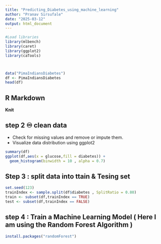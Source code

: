 ```yaml
---
title: "Predicting_Diabetes_using_machine_learning"
author: "Pranav Sirsufale"
date: "2025-03-12"
output: html_document
---
```


```r

#Load libraries
library(mlbench)
library(caret)
library(ggplot2)
library(caTools)



data("PimaIndiansDiabetes")
df <- PimaIndiansDiabetes
head(df)

```

## R Markdown
**Knit**

## step 2 ♾ clean data 
- Check for missing values and remove or impute them.
- Visualize data distribution using ggplot2


```r
summary(df)
ggplot(df,aes(x = glucose,fill = diabetes)) + 
  geom_histogram(binwidth = 10 , alpha = 0.7)

```

## Step 3 : split data into ttain & Tesing set 

```r
set.seed(123)
trainIndex <- sample.split(df$diabetes , SplitRatio = 0.80)
train <- subset(df,trainIndex == TRUE)
test <- subset(df,trainIndex == FALSE)


```

## step 4 : Train a Machine Learning Model ( Here I am using the Random Forest Algorithm )

```r
install.packages("randomForest")





```

```r


```